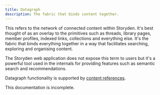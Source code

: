 ```yaml
---
title: Datagraph
description: The fabric that binds content together.
---
```


This refers to the network of connected content within Storyden. It's best thought of as an overlay to the primitives such as threads, library pages, member profiles, indexed links, collections and everything else. It's the fabric that binds everything together in a way that facilitates searching, exploring and organising content.

The Storyden web application does not expose this term to users but it's a powerful tool used in the internals for providing features such as semantic search and recommendations.

Datagraph functionality is supported by [content references](/docs/introduction/content/references).

<Callout type="warn">This documentation is incomplete.</Callout>
